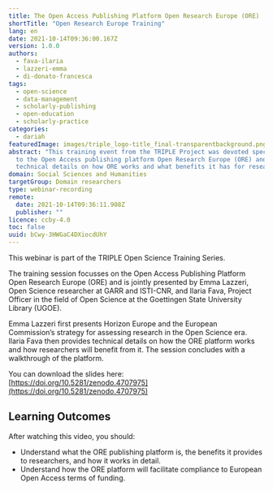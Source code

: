 ```yaml
---
title: The Open Access Publishing Platform Open Research Europe (ORE)
shortTitle: "Open Research Europe Training"
lang: en
date: 2021-10-14T09:36:00.167Z
version: 1.0.0
authors:
  - fava-ilaria
  - lazzeri-emma
  - di-donato-francesca
tags:
  - open-science
  - data-management
  - scholarly-publishing
  - open-education
  - scholarly-practice
categories:
  - dariah
featuredImage: images/triple_logo-title_final-transparentbackground.png
abstract: "This training event from the TRIPLE Project was devoted specifically
  to the Open Access publishing platform Open Research Europe (ORE) and provided
  technical details on how ORE works and what benefits it has for researchers. "
domain: Social Sciences and Humanities
targetGroup: Domain researchers
type: webinar-recording
remote:
  date: 2021-10-14T09:36:11.908Z
  publisher: ""
licence: ccby-4.0
toc: false
uuid: bCwy-3HWGaC4DXiocdUhY
---
```

This webinar is part of the TRIPLE Open Science Training Series.

The training session focusses on the Open Access Publishing Platform Open Research Europe (ORE) and is jointly presented by Emma Lazzeri, Open Science researcher at GARR and ISTI-CNR, and Ilaria Fava, Project Officer in the field of Open Science at the Goettingen State University Library (UGOE).

Emma Lazzeri first presents Horizon Europe and the European Commission’s strategy for assessing research in the Open Science era. Ilaria Fava then provides technical details on how the ORE platform works and how researchers will benefit from it. The session concludes with a walkthrough of the platform.  

You can download the slides here: [https://doi.org/10.5281/zenodo.4707975](https://doi.org/10.5281/zenodo.4707975)

## Learning Outcomes

After watching this video, you should:

- Understand what the ORE publishing platform is, the benefits it provides to researchers, and how it works in detail. 
- Understand how the ORE platform will facilitate compliance to European Open Access terms of funding. 


<VideoCard provider="youtube" id="_3jpFxtKIME" title="The Open Access Publishing Platform Open Research Europe (ORE)" subtitle="Click here to view" image="images/capture-d’écran-2021-09-27-à-12.27.35.png" />
